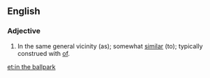 ==English==

===Adjective===
{{head|en|adjective|head=[[in]] [[the]] [[ballpark]]}}

# {{context|figuratively}} In the same general vicinity (as); somewhat [[similar]] (to); <span class="use-with-mention">typically construed with <span class="mention">[[of]]</span></span>.

[[et:in the ballpark]]